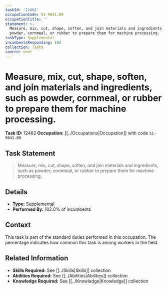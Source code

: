 ```yaml
---
taskId: '12462'
occupationCode: 51-9041.00
occupationTitle: ''
statement: >-
  Measure, mix, cut, shape, soften, and join materials and ingredients, such as
  powder, cornmeal, or rubber to prepare them for machine processing.
taskType: Supplemental
incumbentsResponding: 102
collection: Tasks
source: onet
---
```

# Measure, mix, cut, shape, soften, and join materials and ingredients, such as powder, cornmeal, or rubber to prepare them for machine processing.

**Task ID:** 12462
**Occupation:** [[../Occupations|Occupation]] with code `51-9041.00`

## Task Statement

> Measure, mix, cut, shape, soften, and join materials and ingredients, such as powder, cornmeal, or rubber to prepare them for machine processing.

## Details

- **Type:** Supplemental
- **Performed By:** 102.0% of incumbents

## Context

This task is part of the standard duties performed in this occupation. The percentage indicates how common this task is among workers in the field.

## Related Information

- **Skills Required:** See [[../Skills|Skills]] collection
- **Abilities Required:** See [[../Abilities|Abilities]] collection
- **Knowledge Required:** See [[../Knowledge|Knowledge]] collection

